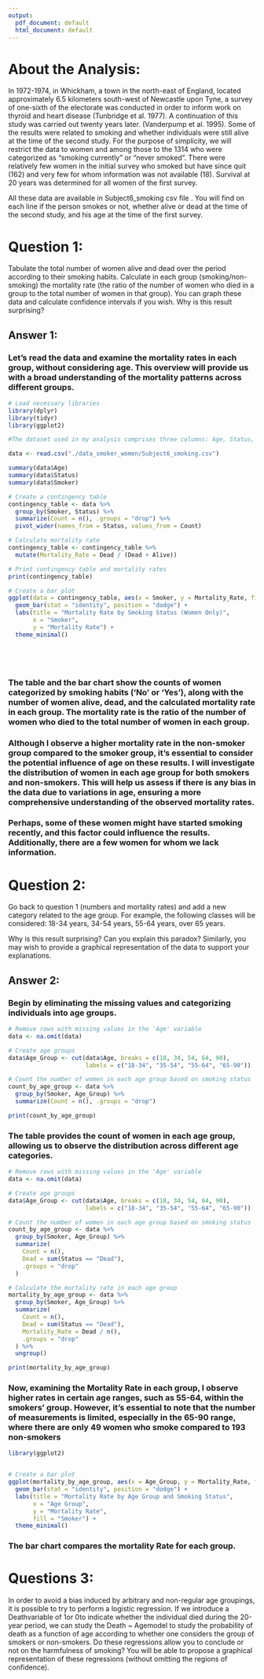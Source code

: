 ```yaml
---
output:
  pdf_document: default
  html_document: default
---
```

# About the Analysis:
In 1972-1974, in Whickham, a town in the north-east of England, located approximately 6.5 kilometers south-west of Newcastle upon Tyne, a survey of one-sixth of the electorate was conducted in order to inform work on thyroid and heart disease (Tunbridge et al. 1977). A continuation of this study was carried out twenty years later. (Vanderpump et al. 1995). Some of the results were related to smoking and whether individuals were still alive at the time of the second study. For the purpose of simplicity, we will restrict the data to women and among those to the 1314 who were categorized as "smoking currently" or "never smoked". There were relatively few women in the initial survey who smoked but have since quit (162) and very few for whom information was not available (18). Survival at 20 years was determined for all women of the first survey.

All these data are available in Subject6_smoking csv file . You will find on each line if the person smokes or not, whether alive or dead at the time of the second study, and his age at the time of the first survey.


# Question 1:
Tabulate the total number of women alive and dead over the period according to their smoking habits. Calculate in each group (smoking/non-smoking) the mortality rate (the ratio of the number of women who died in a group to the total number of women in that group). You can graph these data and calculate confidence intervals if you wish. Why is this result surprising?

## Answer 1:

### Let's read the data and examine the mortality rates in each group, without considering age. This overview will provide us with a broad understanding of the mortality patterns across different groups.
```r
# Load necessary libraries
library(dplyr)
library(tidyr)
library(ggplot2)

#The dataset used in my analysis comprises three columns: Age, Status, and Smoker,

data <- read.csv("./data_smoker_women/Subject6_smoking.csv")

summary(data$Age)
summary(data$Status)
summary(data$Smoker)

# Create a contingency table
contingency_table <- data %>%
  group_by(Smoker, Status) %>%
  summarize(Count = n(), .groups = "drop") %>%
  pivot_wider(names_from = Status, values_from = Count)

# Calculate mortality rate
contingency_table <- contingency_table %>%
  mutate(Mortality_Rate = Dead / (Dead + Alive))

# Print contingency table and mortality rates
print(contingency_table)

# Create a bar plot
ggplot(data = contingency_table, aes(x = Smoker, y = Mortality_Rate, fill = Smoker)) +
  geom_bar(stat = "identity", position = "dodge") +
  labs(title = "Mortality Rate by Smoking Status (Women Only)",
       x = "Smoker",
       y = "Mortality Rate") +
  theme_minimal()






```

### The table and the bar chart show the counts of women categorized by smoking habits ('No' or 'Yes'), along with the number of women alive, dead, and the calculated mortality rate in each group. The mortality rate is the ratio of the number of women who died to the total number of women in each group.

### Although I observe a higher mortality rate in the non-smoker group compared to the smoker group, it's essential to consider the potential influence of age on these results. I will investigate the distribution of women in each age group for both smokers and non-smokers. This will help us assess if there is any bias in the data due to variations in age, ensuring a more comprehensive understanding of the observed mortality rates.

### Perhaps, some of these women might have started smoking recently, and this factor could influence the results. Additionally, there are a few women for whom we lack information.

# Question 2:
Go back to question 1 (numbers and mortality rates) and add a new category related to the age group. For example, the following classes will be considered: 18-34 years, 34-54 years, 55-64 years, over 65 years.

Why is this result surprising? Can you explain this paradox? Similarly, you may wish to provide a graphical representation of the data to support your explanations.

## Answer 2:
### Begin by eliminating the missing values and categorizing individuals into age groups.
```r
# Remove rows with missing values in the 'Age' variable
data <- na.omit(data)

# Create age groups
data$Age_Group <- cut(data$Age, breaks = c(18, 34, 54, 64, 90), 
                      labels = c("18-34", "35-54", "55-64", "65-90"))

# Count the number of women in each age group based on smoking status
count_by_age_group <- data %>%
  group_by(Smoker, Age_Group) %>%
  summarize(Count = n(), .groups = "drop")

print(count_by_age_group)
```
### The table provides the count of women in each age group, allowing us to observe the distribution across different age categories.
```r
# Remove rows with missing values in the 'Age' variable
data <- na.omit(data)

# Create age groups
data$Age_Group <- cut(data$Age, breaks = c(18, 34, 54, 64, 90), 
                      labels = c("18-34", "35-54", "55-64", "65-90"))

# Count the number of women in each age group based on smoking status
count_by_age_group <- data %>%
  group_by(Smoker, Age_Group) %>%
  summarize(
    Count = n(),
    Dead = sum(Status == "Dead"),
    .groups = "drop"
  )

# Calculate the mortality rate in each age group
mortality_by_age_group <- data %>%
  group_by(Smoker, Age_Group) %>%
  summarize(
    Count = n(),
    Dead = sum(Status == "Dead"),
    Mortality_Rate = Dead / n(),
    .groups = "drop"
  ) %>%
  ungroup()

print(mortality_by_age_group)
```
### Now, examining the Mortality Rate in each group, I observe higher rates in certain age ranges, such as 55-64, within the smokers' group. However, it's essential to note that the number of measurements is limited, especially in the 65-90 range, where there are only 49 women who smoke compared to 193 non-smokers
```r
library(ggplot2)


# Create a bar plot
ggplot(mortality_by_age_group, aes(x = Age_Group, y = Mortality_Rate, fill = Smoker)) +
  geom_bar(stat = "identity", position = "dodge") +
  labs(title = "Mortality Rate by Age Group and Smoking Status",
       x = "Age Group",
       y = "Mortality Rate",
       fill = "Smoker") +
  theme_minimal()


```

### The bar chart compares the mortality Rate for each group.

# Questions 3:
In order to avoid a bias induced by arbitrary and non-regular age groupings, it is possible to try to perform a logistic regression. If we introduce a Deathvariable of 1or 0to indicate whether the individual died during the 20-year period, we can study the Death ~ Agemodel to study the probability of death as a function of age according to whether one considers the group of smokers or non-smokers. Do these regressions allow you to conclude or not on the harmfulness of smoking? You will be able to propose a graphical representation of these regressions (without omitting the regions of confidence).


